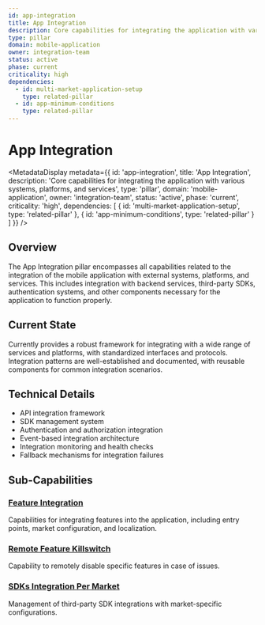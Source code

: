 ```yaml
---
id: app-integration
title: App Integration
description: Core capabilities for integrating the application with various systems, platforms, and services
type: pillar
domain: mobile-application
owner: integration-team
status: active
phase: current
criticality: high
dependencies:
  - id: multi-market-application-setup
    type: related-pillar
  - id: app-minimum-conditions
    type: related-pillar
---
```



# App Integration

<MetadataDisplay metadata={{
  id: 'app-integration',
  title: 'App Integration',
  description: 'Core capabilities for integrating the application with various systems, platforms, and services',
  type: 'pillar',
  domain: 'mobile-application',
  owner: 'integration-team',
  status: 'active',
  phase: 'current',
  criticality: 'high',
  dependencies: [
    { id: 'multi-market-application-setup', type: 'related-pillar' },
    { id: 'app-minimum-conditions', type: 'related-pillar' }
  ]
}} />

## Overview
The App Integration pillar encompasses all capabilities related to the integration of the mobile application with external systems, platforms, and services. This includes integration with backend services, third-party SDKs, authentication systems, and other components necessary for the application to function properly.

## Current State
Currently provides a robust framework for integrating with a wide range of services and platforms, with standardized interfaces and protocols. Integration patterns are well-established and documented, with reusable components for common integration scenarios.

## Technical Details
- API integration framework
- SDK management system
- Authentication and authorization integration
- Event-based integration architecture
- Integration monitoring and health checks
- Fallback mechanisms for integration failures

## Sub-Capabilities

### [Feature Integration](./app-integration/sub-capabilities/feature-integration.mdx)
Capabilities for integrating features into the application, including entry points, market configuration, and localization.

### [Remote Feature Killswitch](./app-integration/sub-capabilities/remote-feature-killswitch.mdx)
Capability to remotely disable specific features in case of issues.

### [SDKs Integration Per Market](./app-integration/sub-capabilities/sdks-integration-per-market.mdx)
Management of third-party SDK integrations with market-specific configurations.

